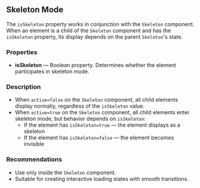 ## Skeleton Mode

The `isSkeleton` property works in conjunction with the `Skeleton` component. When an element is a child of the `Skeleton` component and has the `isSkeleton` property, its display depends on the parent `Skeleton`'s state.

### Properties

- **isSkeleton** — Boolean property. Determines whether the element participates in skeleton mode.

### Description

- When `active=false` on the `Skeleton` component, all child elements display normally, regardless of the `isSkeleton` value.
- When `active=true` on the `Skeleton` component, all child elements enter skeleton mode, but behavior depends on `isSkeleton`:
  - If the element has `isSkeleton=true` — the element displays as a skeleton
  - If the element has `isSkeleton=false` — the element becomes invisible

### Recommendations

- Use only inside the `Skeleton` component.
- Suitable for creating interactive loading states with smooth transitions.
